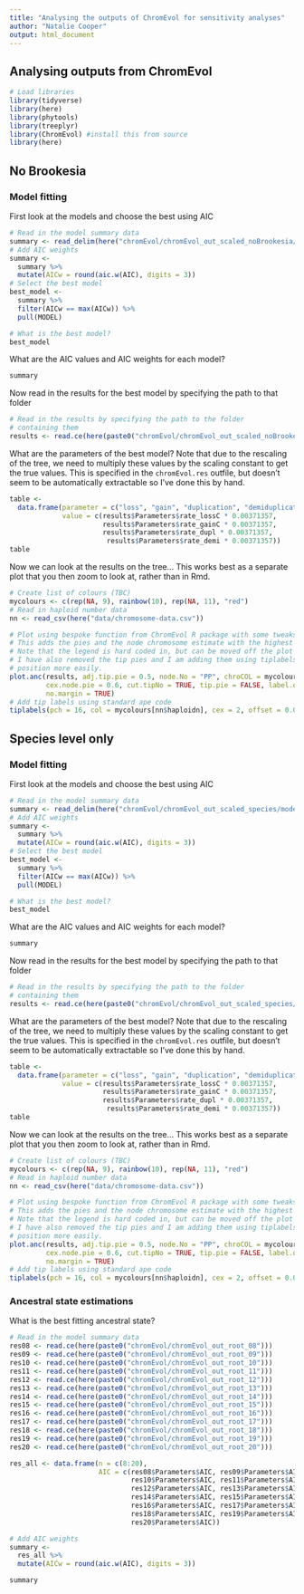 ```yaml
---
title: "Analysing the outputs of ChromEvol for sensitivity analyses"
author: "Natalie Cooper"
output: html_document
---
```


## Analysing outputs from ChromEvol

```r
# Load libraries
library(tidyverse)
library(here)
library(phytools)
library(treeplyr)
library(ChromEvol) #install this from source
library(here)
```

## No Brookesia

### Model fitting
First look at the models and choose the best using AIC
```r
# Read in the model summary data
summary <- read_delim(here("chromEvol/chromEvol_out_scaled_noBrookesia/models_summary.txt"), delim = "\t")
# Add AIC weights
summary <-
  summary %>%
  mutate(AICw = round(aic.w(AIC), digits = 3))
# Select the best model
best_model <- 
  summary %>%
  filter(AICw == max(AICw)) %>%
  pull(MODEL)

# What is the best model?
best_model
```

What are the AIC values and AIC weights for each model?
```r
summary
```

Now read in the results for the best model by specifying the path to that folder
```r
# Read in the results by specifying the path to the folder
# containing them
results <- read.ce(here(paste0("chromEvol/chromEvol_out_scaled_noBrookesia/", best_model)))
```

What are the parameters of the best model? Note that due to the rescaling of the tree, we need to multiply these values by the scaling constant to get the true values. This is specified in the `chromEvol.res` outfile, but doesn't seem to be automatically extractable so I've done this by hand.
```r
table <-
  data.frame(parameter = c("loss", "gain", "duplication", "demiduplication"),
             value = c(results$Parameters$rate_lossC * 0.00371357,
                       results$Parameters$rate_gainC * 0.00371357,
                       results$Parameters$rate_dupl * 0.00371357,
                        results$Parameters$rate_demi * 0.00371357))
table
```

Now we can look at the results on the tree...
This works best as a separate plot that you then zoom to look at, rather than in Rmd.
```r
# Create list of colours (TBC)
mycolours <- c(rep(NA, 9), rainbow(10), rep(NA, 11), "red")
# Read in haploid number data
nn <- read_csv(here("data/chromosome-data.csv"))

# Plot using bespoke function from ChromEvol R package with some tweaks   
# This adds the pies and the node chromosome estimate with the highest posterior probability
# Note that the legend is hard coded in, but can be moved off the plot using a silly value for y
# I have also removed the tip pies and I am adding them using tiplabels so I can adjust their
# position more easily.
plot.anc(results, adj.tip.pie = 0.5, node.No = "PP", chroCOL = mycolours, type = "fan",
         cex.node.pie = 0.6, cut.tipNo = TRUE, tip.pie = FALSE, label.offset = 0.05, y = -10,
         no.margin = TRUE)
# Add tip labels using standard ape code
tiplabels(pch = 16, col = mycolours[nn$haploidn], cex = 2, offset = 0.03)
```


## Species level only

### Model fitting
First look at the models and choose the best using AIC
```r
# Read in the model summary data
summary <- read_delim(here("chromEvol/chromEvol_out_scaled_species/models_summary.txt"), delim = "\t")
# Add AIC weights
summary <-
  summary %>%
  mutate(AICw = round(aic.w(AIC), digits = 3))
# Select the best model
best_model <- 
  summary %>%
  filter(AICw == max(AICw)) %>%
  pull(MODEL)

# What is the best model?
best_model
```

What are the AIC values and AIC weights for each model?
```r
summary
```

Now read in the results for the best model by specifying the path to that folder
```r
# Read in the results by specifying the path to the folder
# containing them
results <- read.ce(here(paste0("chromEvol/chromEvol_out_scaled_species/", best_model)))
```

What are the parameters of the best model? Note that due to the rescaling of the tree, we need to multiply these values by the scaling constant to get the true values. This is specified in the `chromEvol.res` outfile, but doesn't seem to be automatically extractable so I've done this by hand.
```r
table <-
  data.frame(parameter = c("loss", "gain", "duplication", "demiduplication"),
             value = c(results$Parameters$rate_lossC * 0.00371357,
                       results$Parameters$rate_gainC * 0.00371357,
                       results$Parameters$rate_dupl * 0.00371357,
                        results$Parameters$rate_demi * 0.00371357))
table
```

Now we can look at the results on the tree...
This works best as a separate plot that you then zoom to look at, rather than in Rmd.
```r
# Create list of colours (TBC)
mycolours <- c(rep(NA, 9), rainbow(10), rep(NA, 11), "red")
# Read in haploid number data
nn <- read_csv(here("data/chromosome-data.csv"))

# Plot using bespoke function from ChromEvol R package with some tweaks   
# This adds the pies and the node chromosome estimate with the highest posterior probability
# Note that the legend is hard coded in, but can be moved off the plot using a silly value for y
# I have also removed the tip pies and I am adding them using tiplabels so I can adjust their
# position more easily.
plot.anc(results, adj.tip.pie = 0.5, node.No = "PP", chroCOL = mycolours, type = "fan",
         cex.node.pie = 0.6, cut.tipNo = TRUE, tip.pie = FALSE, label.offset = 0.05, y = -10,
         no.margin = TRUE)
# Add tip labels using standard ape code
tiplabels(pch = 16, col = mycolours[nn$haploidn], cex = 2, offset = 0.03)
```

### Ancestral state estimations
What is the best fitting ancestral state?
```r
# Read in the model summary data
res08 <- read.ce(here(paste0("chromEvol/chromEvol_out_root_08")))
res09 <- read.ce(here(paste0("chromEvol/chromEvol_out_root_09")))
res10 <- read.ce(here(paste0("chromEvol/chromEvol_out_root_10")))
res11 <- read.ce(here(paste0("chromEvol/chromEvol_out_root_11")))
res12 <- read.ce(here(paste0("chromEvol/chromEvol_out_root_12")))
res13 <- read.ce(here(paste0("chromEvol/chromEvol_out_root_13")))
res14 <- read.ce(here(paste0("chromEvol/chromEvol_out_root_14")))
res15 <- read.ce(here(paste0("chromEvol/chromEvol_out_root_15")))
res16 <- read.ce(here(paste0("chromEvol/chromEvol_out_root_16")))
res17 <- read.ce(here(paste0("chromEvol/chromEvol_out_root_17")))
res18 <- read.ce(here(paste0("chromEvol/chromEvol_out_root_18")))
res19 <- read.ce(here(paste0("chromEvol/chromEvol_out_root_19")))
res20 <- read.ce(here(paste0("chromEvol/chromEvol_out_root_20")))

res_all <- data.frame(n = c(8:20), 
                      AIC = c(res08$Parameters$AIC, res09$Parameters$AIC,
                              res10$Parameters$AIC, res11$Parameters$AIC,
                              res12$Parameters$AIC, res13$Parameters$AIC,
                              res14$Parameters$AIC, res15$Parameters$AIC,
                              res16$Parameters$AIC, res17$Parameters$AIC,
                              res18$Parameters$AIC, res19$Parameters$AIC,
                              res20$Parameters$AIC))

# Add AIC weights
summary <-
  res_all %>%
  mutate(AICw = round(aic.w(AIC), digits = 3))

summary
```

